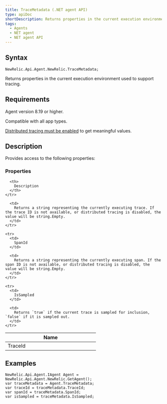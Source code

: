 ```yaml
---
title: TraceMetadata (.NET agent API)
type: apiDoc
shortDescription: Returns properties in the current execution environment used to support tracing.
tags:
  - Agents
  - NET agent
  - NET agent API
---
```


## Syntax

```
NewRelic.Api.Agent.NewRelic.TraceMetadata;
```

Returns properties in the current execution environment used to support tracing.

## Requirements

Agent version 8.19 or higher.

Compatible with all app types.

[Distributed tracing must be enabled](https://docs.newrelic.com/docs/agents/net-agent/configuration/net-agent-configuration#distributed_tracing) to get meaningful values.

## Description

Provides access to the following properties:

### Properties

<table>
  <thead>
    <tr>
      <th width="25%">
        Name
      </th>

      <th>
        Description
      </th>
    </tr>
  </thead>

  <tbody>
    <tr>
      <td>
        TraceId
      </td>

      <td>
        Returns a string representing the currently executing trace. If the trace ID is not available, or distributed tracing is disabled, the value will be string.Empty.
      </td>
    </tr>

    <tr>
      <td>
        SpanId
      </td>

      <td>
        Returns a string representing the currently executing span. If the span ID is not available, or distributed tracing is disabled, the value will be string.Empty.
      </td>
    </tr>

    <tr>
      <td>
        IsSampled
      </td>

      <td>
        Returns `true` if the current trace is sampled for inclusion, `false` if it is sampled out.
      </td>
    </tr>
  </tbody>
</table>

## Examples

```
NewRelic.Api.Agent.IAgent Agent = NewRelic.Api.Agent.NewRelic.GetAgent();
var traceMetadata = Agent.TraceMetadata;
var traceId = traceMetadata.TraceId;
var spanId = traceMetadata.SpanId;
var isSampled = traceMetadata.IsSampled;
```

